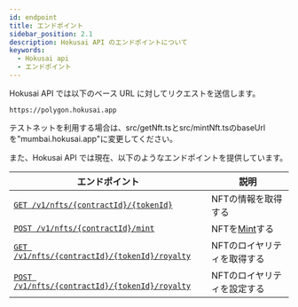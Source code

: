 ```yaml
---
id: endpoint
title: エンドポイント
sidebar_position: 2.1
description: Hokusai API のエンドポイントについて
keywords:
  - Hokusai api
  - エンドポイント
---
```


Hokusai API では以下のベース URL に対してリクエストを送信します。
```
https://polygon.hokusai.app
```
テストネットを利用する場合は、src/getNft.tsとsrc/mintNft.tsのbaseUrlを"mumbai.hokusai.app"に変更してください。  

また、Hokusai API では現在、以下のようなエンドポイントを提供しています。

|エンドポイント|説明|
|--|--|
|[`GET /v1/nfts/{contractId}/{tokenId}`](nft/get)|NFTの情報を取得する|
|[`POST /v1/nfts/{contractId}/mint`](nft/mint)|NFTを[Mint](glosarry#Mint)する|
|[`GET /v1/nfts/{contractId}/{tokenId}/royalty`](royalty/get)|NFTのロイヤリティを取得する|
|[`POST /v1/nfts/{contractId}/{tokenId}/royalty`](royalty/set)|NFTのロイヤリティを設定する|
